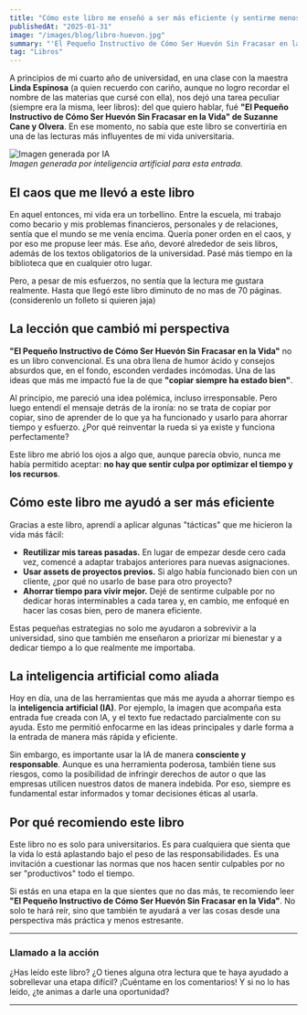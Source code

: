 ```yaml
---
title: "Cómo este libro me enseñó a ser más eficiente (y sentirme menos culpable)"  
publishedAt: "2025-01-31"  
image: "/images/blog/libro-huevon.jpg"  
summary: "'El Pequeño Instructivo de Cómo Ser Huevón Sin Fracasar en la Vida' no solo me hizo reír, sino que también me ayudó a ver la vida universitaria con otros ojos. Aquí te cuento por qué lo recomiendo."  
tag: "Libros"  
---
```


A principios de mi cuarto año de universidad, en una clase con la maestra **Linda Espinosa** (a quien recuerdo con cariño, aunque no logro recordar el nombre de las materias que cursé con ella), nos dejó una tarea peculiar (siempre era la misma, leer libros): del que quiero hablar, fué **"El Pequeño Instructivo de Cómo Ser Huevón Sin Fracasar en la Vida" de Suzanne Cane y Olvera**. En ese momento, no sabía que este libro se convertiría en una de las lecturas más influyentes de mi vida universitaria.  

![Imagen generada por IA](/images/blog/libro-huevon.jpg)  
*Imagen generada por inteligencia artificial para esta entrada.*

## El caos que me llevó a este libro  

En aquel entonces, mi vida era un torbellino. Entre la escuela, mi trabajo como becario y mis problemas financieros, personales y de relaciones, sentía que el mundo se me venía encima. Quería poner orden en el caos, y por eso me propuse leer más. Ese año, devoré alrededor de seis libros, además de los textos obligatorios de la universidad. Pasé más tiempo en la biblioteca que en cualquier otro lugar.  

Pero, a pesar de mis esfuerzos, no sentía que la lectura me gustara realmente. Hasta que llegó este libro diminuto de no mas de 70 páginas. (considerenlo un folleto si quieren jaja)  

## La lección que cambió mi perspectiva  

**"El Pequeño Instructivo de Cómo Ser Huevón Sin Fracasar en la Vida"** no es un libro convencional. Es una obra llena de humor ácido y consejos absurdos que, en el fondo, esconden verdades incómodas. Una de las ideas que más me impactó fue la de que **"copiar siempre ha estado bien"**.  

Al principio, me pareció una idea polémica, incluso irresponsable. Pero luego entendí el mensaje detrás de la ironía: no se trata de copiar por copiar, sino de aprender de lo que ya ha funcionado y usarlo para ahorrar tiempo y esfuerzo. ¿Por qué reinventar la rueda si ya existe y funciona perfectamente?  

Este libro me abrió los ojos a algo que, aunque parecía obvio, nunca me había permitido aceptar: **no hay que sentir culpa por optimizar el tiempo y los recursos**.  

## Cómo este libro me ayudó a ser más eficiente  

Gracias a este libro, aprendí a aplicar algunas "tácticas" que me hicieron la vida más fácil:  

- **Reutilizar mis tareas pasadas.** En lugar de empezar desde cero cada vez, comencé a adaptar trabajos anteriores para nuevas asignaciones.  
- **Usar assets de proyectos previos.** Si algo había funcionado bien con un cliente, ¿por qué no usarlo de base para otro proyecto?  
- **Ahorrar tiempo para vivir mejor.** Dejé de sentirme culpable por no dedicar horas interminables a cada tarea y, en cambio, me enfoqué en hacer las cosas bien, pero de manera eficiente.  

Estas pequeñas estrategias no solo me ayudaron a sobrevivir a la universidad, sino que también me enseñaron a priorizar mi bienestar y a dedicar tiempo a lo que realmente me importaba.  

## La inteligencia artificial como aliada  

Hoy en día, una de las herramientas que más me ayuda a ahorrar tiempo es la **inteligencia artificial (IA)**. Por ejemplo, la imagen que acompaña esta entrada fue creada con IA, y el texto fue redactado parcialmente con su ayuda. Esto me permitió enfocarme en las ideas principales y darle forma a la entrada de manera más rápida y eficiente.  

Sin embargo, es importante usar la IA de manera **consciente y responsable**. Aunque es una herramienta poderosa, también tiene sus riesgos, como la posibilidad de infringir derechos de autor o que las empresas utilicen nuestros datos de manera indebida. Por eso, siempre es fundamental estar informados y tomar decisiones éticas al usarla.  

## Por qué recomiendo este libro  

Este libro no es solo para universitarios. Es para cualquiera que sienta que la vida lo está aplastando bajo el peso de las responsabilidades. Es una invitación a cuestionar las normas que nos hacen sentir culpables por no ser "productivos" todo el tiempo.  

Si estás en una etapa en la que sientes que no das más, te recomiendo leer **"El Pequeño Instructivo de Cómo Ser Huevón Sin Fracasar en la Vida"**. No solo te hará reír, sino que también te ayudará a ver las cosas desde una perspectiva más práctica y menos estresante.  

---

### Llamado a la acción  

¿Has leído este libro? ¿O tienes alguna otra lectura que te haya ayudado a sobrellevar una etapa difícil? ¡Cuéntame en los comentarios! Y si no lo has leído, ¿te animas a darle una oportunidad?  

---
